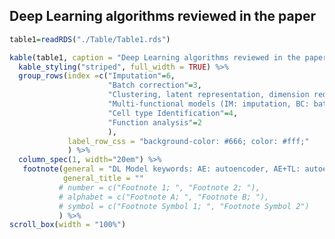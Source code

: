 ## Deep Learning algorithms reviewed in the paper
```r
table1=readRDS("./Table/Table1.rds")

kable(table1, caption = "Deep Learning algorithms reviewed in the paper", align = "lcccccc") %>%
  kable_styling("striped", full_width = TRUE) %>%
  group_rows(index =c("Imputation"=6, 
                      "Batch correction"=3, 
                      "Clustering, latent representation, dimension reduction, and data augmentation"=6,
                      "Multi-functional models (IM: imputation, BC: batch correction, CL: clustering)"=4,
                      "Cell type Identification"=4,
                      "Function analysis"=2
                      ),
             label_row_css = "background-color: #666; color: #fff;"
             ) %>%
  column_spec(1, width="20em") %>%
   footnote(general = "DL Model keywords: AE: autoencoder, AE+TL: autoencoder with transfer learning, AE: variational autoencoder, GAN: Generative adversarial network, CNN: convolutional neural network, DNN: deep neural network, DANN: domain adversarial neural network, CapsNet: capsule neural network",
            general_title = ""
           # number = c("Footnote 1; ", "Footnote 2; "),
           # alphabet = c("Footnote A; ", "Footnote B; "),
           # symbol = c("Footnote Symbol 1; ", "Footnote Symbol 2")
           ) %>%
scroll_box(width = "100%")

```

